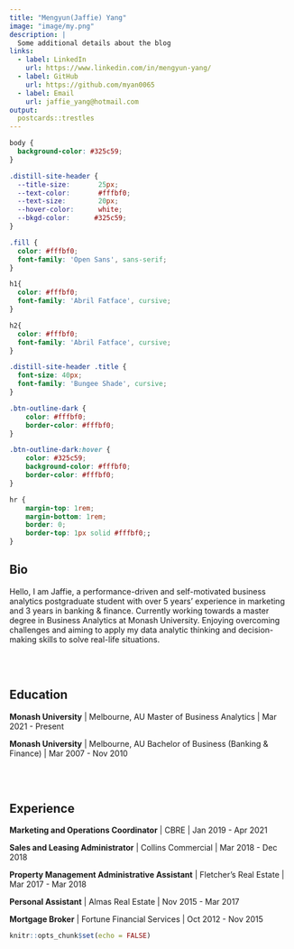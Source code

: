 ```yaml
---
title: "Mengyun(Jaffie) Yang"
image: "image/my.png"
description: |
  Some additional details about the blog
links:
  - label: LinkedIn
    url: https://www.linkedin.com/in/mengyun-yang/
  - label: GitHub
    url: https://github.com/myan0065
  - label: Email
    url: jaffie_yang@hotmail.com
output:
  postcards::trestles
---
```


```css
body {
  background-color: #325c59;
}

.distill-site-header {
  --title-size:       25px;
  --text-color:       #fffbf0;
  --text-size:        20px;
  --hover-color:      white;
  --bkgd-color:      #325c59;
}

.fill {
  color: #fffbf0;
  font-family: 'Open Sans', sans-serif;  
}

h1{
  color: #fffbf0;
  font-family: 'Abril Fatface', cursive;
}

h2{
  color: #fffbf0;
  font-family: 'Abril Fatface', cursive;
}

.distill-site-header .title {
  font-size: 40px;
  font-family: 'Bungee Shade', cursive;
}

.btn-outline-dark {
    color: #fffbf0;
    border-color: #fffbf0;
}

.btn-outline-dark:hover {
    color: #325c59;
    background-color: #fffbf0;
    border-color: #fffbf0;
}

hr {
    margin-top: 1rem;
    margin-bottom: 1rem;
    border: 0;
    border-top: 1px solid #fffbf0;;
}

```

## Bio

[Hello, I am Jaffie, a performance-driven and self-motivated business analytics postgraduate student with over 5 years’ experience in marketing and 3 years in banking & finance. Currently working towards a master degree in Business Analytics at Monash University. Enjoying overcoming challenges and aiming to apply my data analytic thinking and decision-making skills to solve real-life situations.]{.fill}

<br><br>

## Education

[**Monash University** | Melbourne, AU
Master of Business Analytics | Mar 2021 - Present]{.fill}

[**Monash University** | Melbourne, AU
Bachelor of Business (Banking & Finance) | Mar 2007 - Nov 2010]{.fill}

<br><br>

## Experience

[**Marketing and Operations Coordinator** | CBRE | Jan 2019 - Apr 2021<br>]{.fill}

[**Sales and Leasing Administrator** | Collins Commercial | Mar 2018 - Dec 2018<br>]{.fill}

[**Property Management Administrative Assistant** | Fletcher's Real Estate | Mar 2017 - Mar 2018<br>]{.fill}

[**Personal Assistant** | Almas Real Estate | Nov 2015 - Mar 2017<br>]{.fill}

[**Mortgage Broker** | Fortune Financial Services | Oct 2012 - Nov 2015<br>]{.fill}


```r
knitr::opts_chunk$set(echo = FALSE)
```
